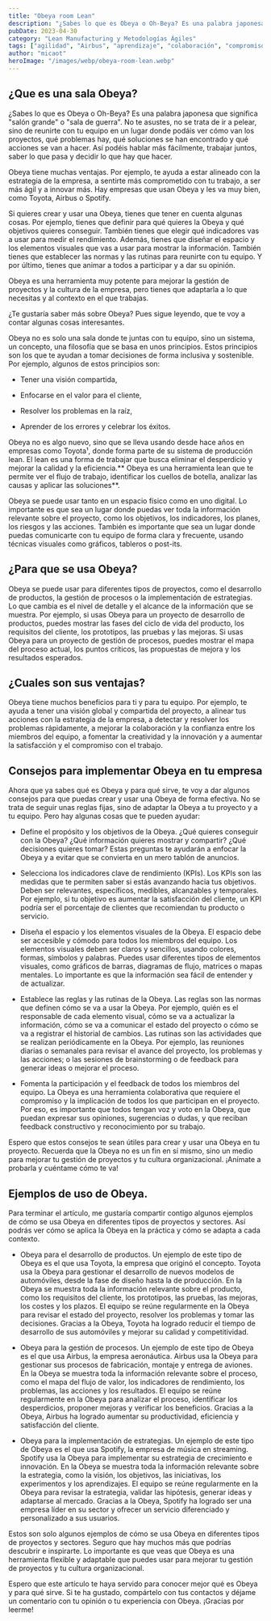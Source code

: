 ```yaml
---
title: "Obeya room Lean"
description: "¿Sabes lo que es Obeya o Oh-Beya? Es una palabra japonesa que significa 'salón grande' o 'sala de guerra'. Descubre cómo esta herramienta Lean puede mejorar la gestión de proyectos y la cultura organizacional."
pubDate: 2023-04-30
category: "Lean Manufacturing y Metodologías Ágiles"
tags: ["agilidad", "Airbus", "aprendizaje", "colaboración", "compromiso", "comunicación", "comunicación visual", "cultura empresarial", "cultura organizacional", "gestión de proyectos", "indicadores clave de rendimiento", "Innovación", "KPI", "lean", "Lean manufacturing", "Mejora continua", "Obeya", "resolución de problemas", "sala Obeya", "Satisfacción del cliente", "satisfacción laboral", "Spotify", "Toyota", "valor para el cliente", "visión compartida", "visualización"]
author: "micaot"
heroImage: "/images/webp/obeya-room-lean.webp"
---
```


## ¿Que es una sala Obeya?

¿Sabes lo que es Obeya o Oh-Beya? Es una palabra japonesa que significa "salón grande" o "sala de guerra". No te asustes, no se trata de ir a pelear, sino de reunirte con tu equipo en un lugar donde podáis ver cómo van los proyectos, qué problemas hay, qué soluciones se han encontrado y qué acciones se van a hacer. Así podéis hablar más fácilmente, trabajar juntos, saber lo que pasa y decidir lo que hay que hacer.

Obeya tiene muchas ventajas. Por ejemplo, te ayuda a estar alineado con la estrategia de la empresa, a sentirte más comprometido con tu trabajo, a ser más ágil y a innovar más. Hay empresas que usan Obeya y les va muy bien, como Toyota, Airbus o Spotify.

Si quieres crear y usar una Obeya, tienes que tener en cuenta algunas cosas. Por ejemplo, tienes que definir para qué quieres la Obeya y qué objetivos quieres conseguir. También tienes que elegir qué indicadores vas a usar para medir el rendimiento. Además, tienes que diseñar el espacio y los elementos visuales que vas a usar para mostrar la información. También tienes que establecer las normas y las rutinas para reunirte con tu equipo. Y por último, tienes que animar a todos a participar y a dar su opinión.

Obeya es una herramienta muy potente para mejorar la gestión de proyectos y la cultura de la empresa, pero tienes que adaptarla a lo que necesitas y al contexto en el que trabajas.

¿Te gustaría saber más sobre Obeya? Pues sigue leyendo, que te voy a contar algunas cosas interesantes.

Obeya no es solo una sala donde te juntas con tu equipo, sino un sistema, un concepto, una filosofía que se basa en unos principios. Estos principios son los que te ayudan a tomar decisiones de forma inclusiva y sostenible. Por ejemplo, algunos de estos principios son:

- Tener una visión compartida,

- Enfocarse en el valor para el cliente,

- Resolver los problemas en la raíz,

- Aprender de los errores y celebrar los éxitos.

Obeya no es algo nuevo, sino que se lleva usando desde hace años en empresas como Toyota¹, donde forma parte de su sistema de producción lean. El lean es una forma de trabajar que busca eliminar el desperdicio y mejorar la calidad y la eficiencia.** Obeya es una herramienta lean que te permite ver el flujo de trabajo, identificar los cuellos de botella, analizar las causas y aplicar las soluciones**.

Obeya se puede usar tanto en un espacio físico como en uno digital. Lo importante es que sea un lugar donde puedas ver toda la información relevante sobre el proyecto, como los objetivos, los indicadores, los planes, los riesgos y las acciones. También es importante que sea un lugar donde puedas comunicarte con tu equipo de forma clara y frecuente, usando técnicas visuales como gráficos, tableros o post-its.

## ¿Para que se usa Obeya?

Obeya se puede usar para diferentes tipos de proyectos, como el desarrollo de productos, la gestión de procesos o la implementación de estrategias. Lo que cambia es el nivel de detalle y el alcance de la información que se muestra. Por ejemplo, si usas Obeya para un proyecto de desarrollo de productos, puedes mostrar las fases del ciclo de vida del producto, los requisitos del cliente, los prototipos, las pruebas y las mejoras. Si usas Obeya para un proyecto de gestión de procesos, puedes mostrar el mapa del proceso actual, los puntos críticos, las propuestas de mejora y los resultados esperados.

## ¿Cuales son sus ventajas?

Obeya tiene muchos beneficios para ti y para tu equipo. Por ejemplo, te ayuda a tener una visión global y compartida del proyecto, a alinear tus acciones con la estrategia de la empresa, a detectar y resolver los problemas rápidamente, a mejorar la colaboración y la confianza entre los miembros del equipo, a fomentar la creatividad y la innovación y a aumentar la satisfacción y el compromiso con el trabajo.

## Consejos para implementar Obeya en tu empresa

Ahora que ya sabes qué es Obeya y para qué sirve, te voy a dar algunos consejos para que puedas crear y usar una Obeya de forma efectiva. No se trata de seguir unas reglas fijas, sino de adaptar la Obeya a tu proyecto y a tu equipo. Pero hay algunas cosas que te pueden ayudar:

- Define el propósito y los objetivos de la Obeya. ¿Qué quieres conseguir con la Obeya? ¿Qué información quieres mostrar y compartir? ¿Qué decisiones quieres tomar? Estas preguntas te ayudarán a enfocar la Obeya y a evitar que se convierta en un mero tablón de anuncios.

- Selecciona los indicadores clave de rendimiento (KPIs). Los KPIs son las medidas que te permiten saber si estás avanzando hacia tus objetivos. Deben ser relevantes, específicos, medibles, alcanzables y temporales. Por ejemplo, si tu objetivo es aumentar la satisfacción del cliente, un KPI podría ser el porcentaje de clientes que recomiendan tu producto o servicio.

- Diseña el espacio y los elementos visuales de la Obeya. El espacio debe ser accesible y cómodo para todos los miembros del equipo. Los elementos visuales deben ser claros y sencillos, usando colores, formas, símbolos y palabras. Puedes usar diferentes tipos de elementos visuales, como gráficos de barras, diagramas de flujo, matrices o mapas mentales. Lo importante es que la información sea fácil de entender y de actualizar.

- Establece las reglas y las rutinas de la Obeya. Las reglas son las normas que definen cómo se va a usar la Obeya. Por ejemplo, quién es el responsable de cada elemento visual, cómo se va a actualizar la información, cómo se va a comunicar el estado del proyecto o cómo se va a registrar el historial de cambios. Las rutinas son las actividades que se realizan periódicamente en la Obeya. Por ejemplo, las reuniones diarias o semanales para revisar el avance del proyecto, los problemas y las acciones; o las sesiones de brainstorming o de feedback para generar ideas o mejorar el proceso.

- Fomenta la participación y el feedback de todos los miembros del equipo. La Obeya es una herramienta colaborativa que requiere el compromiso y la implicación de todos los que participan en el proyecto. Por eso, es importante que todos tengan voz y voto en la Obeya, que puedan expresar sus opiniones, sugerencias o dudas, y que reciban feedback constructivo y reconocimiento por su trabajo.

Espero que estos consejos te sean útiles para crear y usar una Obeya en tu proyecto. Recuerda que la Obeya no es un fin en sí mismo, sino un medio para mejorar tu gestión de proyectos y tu cultura organizacional. ¡Anímate a probarla y cuéntame cómo te va!

## Ejemplos de uso de Obeya.

Para terminar el artículo, me gustaría compartir contigo algunos ejemplos de cómo se usa Obeya en diferentes tipos de proyectos y sectores. Así podrás ver cómo se aplica la Obeya en la práctica y cómo se adapta a cada contexto.

- Obeya para el desarrollo de productos. Un ejemplo de este tipo de Obeya es el que usa Toyota, la empresa que originó el concepto. Toyota usa la Obeya para gestionar el desarrollo de nuevos modelos de automóviles, desde la fase de diseño hasta la de producción. En la Obeya se muestra toda la información relevante sobre el producto, como los requisitos del cliente, los prototipos, las pruebas, las mejoras, los costes y los plazos. El equipo se reúne regularmente en la Obeya para revisar el estado del proyecto, resolver los problemas y tomar las decisiones. Gracias a la Obeya, Toyota ha logrado reducir el tiempo de desarrollo de sus automóviles y mejorar su calidad y competitividad.

- Obeya para la gestión de procesos. Un ejemplo de este tipo de Obeya es el que usa Airbus, la empresa aeronáutica. Airbus usa la Obeya para gestionar sus procesos de fabricación, montaje y entrega de aviones. En la Obeya se muestra toda la información relevante sobre el proceso, como el mapa del flujo de valor, los indicadores de rendimiento, los problemas, las acciones y los resultados. El equipo se reúne regularmente en la Obeya para analizar el proceso, identificar los desperdicios, proponer mejoras y verificar los beneficios. Gracias a la Obeya, Airbus ha logrado aumentar su productividad, eficiencia y satisfacción del cliente.

- Obeya para la implementación de estrategias. Un ejemplo de este tipo de Obeya es el que usa Spotify, la empresa de música en streaming. Spotify usa la Obeya para implementar su estrategia de crecimiento e innovación. En la Obeya se muestra toda la información relevante sobre la estrategia, como la visión, los objetivos, las iniciativas, los experimentos y los aprendizajes. El equipo se reúne regularmente en la Obeya para revisar la estrategia, validar las hipótesis, generar ideas y adaptarse al mercado. Gracias a la Obeya, Spotify ha logrado ser una empresa líder en su sector y ofrecer un servicio diferenciado y personalizado a sus usuarios.

Estos son solo algunos ejemplos de cómo se usa Obeya en diferentes tipos de proyectos y sectores. Seguro que hay muchos más que podrías descubrir e inspirarte. Lo importante es que veas que Obeya es una herramienta flexible y adaptable que puedes usar para mejorar tu gestión de proyectos y tu cultura organizacional.

Espero que este artículo te haya servido para conocer mejor qué es Obeya y para qué sirve. Si te ha gustado, compártelo con tus contactos y déjame un comentario con tu opinión o tu experiencia con Obeya. ¡Gracias por leerme!